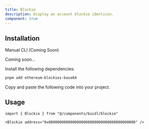 ```yaml
---
title: Blockie
description: Display an account blockie identicon.
component: true
---
```


<ComponentPreview
  name="blockie-demo"
  className="[&_.preview>[data-orientation=vertical]]:sm:max-w-[70%]"
/>

## Installation

<Tabs defaultValue="manual">

<TabsList>
  <TabsTrigger value="manual">Manual</TabsTrigger>
  <TabsTrigger disabled={true} value="cli">
    CLI (Coming Soon)
  </TabsTrigger>
</TabsList>

<TabsContent value="cli">

<Steps>

<Step>Coming soon...</Step>

</Steps>

</TabsContent>

<TabsContent value="manual">

<Steps>

<Step>Install the following dependencies:</Step>

```bash
pnpm add ethereum-blockies-base64
```

<Step>Copy and paste the following code into your project.</Step>

<ComponentSource name="blockie" />

</Steps>

</TabsContent>

</Tabs>

## Usage

```tsx
import { Blockie } from "@/components/buidl/blockie"
```

```tsx
<Blockie address="0x0000000000000000000000000000000000000000" />
```
